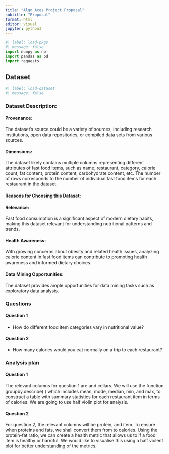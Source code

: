 ```yaml
---
title: "Algo Aces Project Proposal"
subtitle: "Proposal"
format: html
editor: visual
jupyter: python3
---
```


```python
#| label: load-pkgs
#| message: false
import numpy as np
import pandas as pd
import requests
```

## Dataset

```python
#| label: load-dataset
#| message: false

```

### Dataset Description:

#### Provenance:

The dataset's source could be a variety of sources, including research institutions, open data repositories, or compiled data sets from various sources.

#### Dimensions:

The dataset likely contains multiple columns representing different attributes of fast food items, such as name, restaurant, category, calorie count, fat content, protein content, carbohydrate content, etc. The number of rows corresponds to the number of individual fast food items for each restaurant in the dataset.

#### **Reasons for Choosing this Dataset:**

#### Relevance:

Fast food consumption is a significant aspect of modern dietary habits, making this dataset relevant for understanding nutritional patterns and trends.

#### Health Awareness:

With growing concerns about obesity and related health issues, analyzing calorie content in fast food items can contribute to promoting health awareness and informed dietary choices.

#### Data Mining Opportunities:

The dataset provides ample opportunities for data mining tasks such as exploratory data analysis.

### Questions

#### Question 1

-   How do different food item categories vary in nutritional value?

#### Question 2

-   How many calories would you eat normally on a trip to each restaurant?

### Analysis plan

#### Question 1

The relevant columns for question 1 are and cellars. We will use the function groupby.describe( ) which includes mean, mode, median, min, and max, to construct a table with summary statistics for each restaurant item in terms of calories. We are going to use half violin plot for analysis.

#### Question 2

For question 2, the relevant columns will be protein, and item. To ensure when proteins and fats, we shall convert them from to calories. Using the protein-fat ratio, we can create a health metric that allows us to if a food item is healthy or harmful. We would like to visualise this using a half violent plot for better understanding of the metrics.